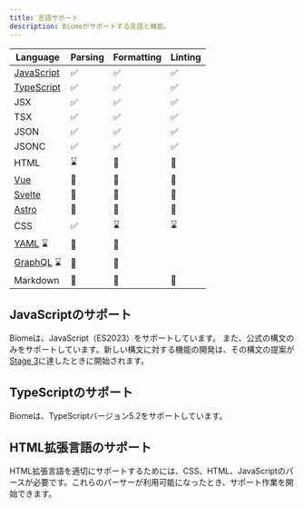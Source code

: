 ```yaml
---
title: 言語サポート
description: Biomeがサポートする言語と機能。
---
```


| Language | Parsing | Formatting | Linting |
| -------- | ------- | ---------- | ------- |
| [JavaScript](#javascript-support) | <span aria-label="対応済み" role="img">✅</span> | <span aria-label="対応済み" role="img">✅</span> | <span aria-label="対応済み" role="img">✅</span> |
| [TypeScript](#typescript-support) | <span aria-label="対応済み" role="img">✅</span> | <span aria-label="対応済み" role="img">✅</span> | <span aria-label="対応済み" role="img">✅</span> |
| JSX | <span aria-label="対応済み" role="img">✅</span> | <span aria-label="対応済み" role="img">✅</span> | <span aria-label="対応済み" role="img">✅</span> |
| TSX | <span aria-label="支持" role="img">✅</span> | <span aria-label="支持" role="img">✅</span> | <span aria-label="支持" role="img">✅</span> |
| JSON | <span aria-label="対応済み" role="img">✅</span> | <span aria-label="対応済み" role="img">✅</span> | <span aria-label="対応済み" role="img">✅</span> |
| JSONC | <span aria-label="対応済み" role="img">✅</span> | <span aria-label="対応済み" role="img">✅</span> | <span aria-label="対応済み" role="img">✅</span> |
| HTML | <span aria-label="進行中" role="img">⌛️</span> | <span aria-label="進行中ではない" role="img">🚫</span> | <span aria-label="進行中ではない" role="img">🚫</span> |
| [Vue](#html-super-languages-support) | <span aria-label="進行中ではない" role="img">🚫</span> | <span aria-label="進行中ではない" role="img">🚫</span> | <span aria-label="進行中ではない" role="img">🚫</span> |
| [Svelte](#html-super-languages-support) | <span aria-label="進行中ではない" role="img">🚫</span> | <span aria-label="進行中ではない" role="img">🚫</span> | <span aria-label="進行中ではない" role="img">🚫</span> |
| [Astro](#html-super-languages-support) | <span aria-label="進行中ではない" role="img">🚫</span> | <span aria-label="進行中ではない" role="img">🚫</span> | <span aria-label="進行中ではない" role="img">🚫</span> |
| CSS | <span aria-label="対応済み" role="img">✅️</span> | <span aria-label="進行中" role="img">⌛️</span> | <span aria-label="進行中" role="img">⌛️</span> |
| [YAML](https://github.com/biomejs/biome/issues/2365) <span aria-label="進行中" role="img">⌛️</span> | <span aria-label="進行中ではない" role="img">🚫</span> | <span aria-label="進行中ではない" role="img">🚫</span> |
| [GraphQL](https://github.com/biomejs/biome/issues/1927) <span aria-label="進行中" role="img">⌛️</span> | <span aria-label="進行中ではない" role="img">🚫</span> | <span aria-label="進行中ではない" role="img">🚫</span> |
| Markdown | <span aria-label="進行中ではない" role="img">🚫</span> | <span aria-label="進行中ではない" role="img">🚫</span> | <span aria-label="進行中ではない" role="img">🚫</span> |

## JavaScriptのサポート

Biomeは、JavaScript（ES2023）をサポートしています。
また、公式の構文のみをサポートしています。新しい構文に対する機能の開発は、その構文の提案が[Stage 3](https://github.com/tc39/proposals#stage-3)に達したときに開始されます。

## TypeScriptのサポート

Biomeは、TypeScriptバージョン5.2をサポートしています。

## HTML拡張言語のサポート

HTML拡張言語を適切にサポートするためには、CSS、HTML、JavaScriptのパースが必要です。これらのパーサーが利用可能になったとき、サポート作業を開始できます。
